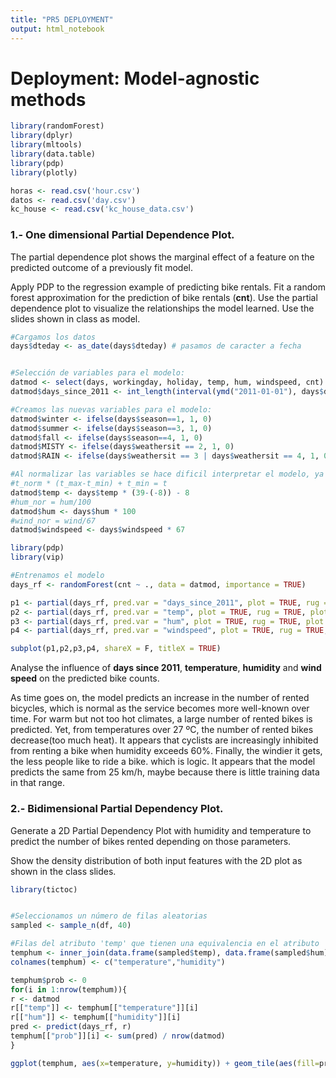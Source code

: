 ```yaml
---
title: "PR5 DEPLOYMENT"
output: html_notebook
---
```


# Deployment: Model-agnostic methods

```r
library(randomForest)
library(dplyr)
library(mltools)
library(data.table)
library(pdp)
library(plotly)
```

```r
horas <- read.csv('hour.csv')
datos <- read.csv('day.csv')
kc_house <- read.csv('kc_house_data.csv')
```

### **1.- One dimensional Partial Dependence Plot.**

The partial dependence plot shows the marginal effect of a feature on the predicted outcome of a previously fit model.

Apply PDP to the regression example of predicting bike rentals. Fit a random forest approximation for the prediction of bike rentals (**cnt**). Use the partial dependence plot to visualize the relationships the model learned. Use the slides shown in class as model.

```r
#Cargamos los datos 
days$dteday <- as_date(days$dteday) # pasamos de caracter a fecha 


#Selección de variables para el modelo:
datmod <- select(days, workingday, holiday, temp, hum, windspeed, cnt)
datmod$days_since_2011 <- int_length(interval(ymd("2011-01-01"), days$dteday)) / (3600*24)

#Creamos las nuevas variables para el modelo:
datmod$winter <- ifelse(days$season==1, 1, 0)
datmod$summer <- ifelse(days$season==3, 1, 0)
datmod$fall <- ifelse(days$season==4, 1, 0)
datmod$MISTY <- ifelse(days$weathersit == 2, 1, 0)
datmod$RAIN <- ifelse(days$weathersit == 3 | days$weathersit == 4, 1, 0)

#Al normalizar las variables se hace dificil interpretar el modelo, ya que los valores normalizados no tienen una interpretacion intuitiva. Al desnormalizar las variables nos permite interpretar los coeficientes del modelo individualmente de un modo mas sencillo. Pero, perdemos la capacidad de comparar las varibales, ya que cada uno tiene su propio rango de valores y escalas originales.
#t_norm * (t_max-t_min) + t_min = t
datmod$temp <- days$temp * (39-(-8)) - 8
#hum_nor = hum/100
datmod$hum <- days$hum * 100
#wind_nor = wind/67
datmod$windspeed <- days$windspeed * 67

library(pdp)
library(vip)

#Entrenamos el modelo
days_rf <- randomForest(cnt ~ ., data = datmod, importance = TRUE)

p1 <- partial(days_rf, pred.var = "days_since_2011", plot = TRUE, rug = TRUE, plot.engine = "ggplot2")
p2 <- partial(days_rf, pred.var = "temp", plot = TRUE, rug = TRUE, plot.engine = "ggplot2")
p3 <- partial(days_rf, pred.var = "hum", plot = TRUE, rug = TRUE, plot.engine = "ggplot2")
p4 <- partial(days_rf, pred.var = "windspeed", plot = TRUE, rug = TRUE, plot.engine = "ggplot2")

subplot(p1,p2,p3,p4, shareX = F, titleX = TRUE)
```

Analyse the influence of **days since 2011**, **temperature**, **humidity** and **wind speed** on the predicted bike counts.

As time goes on, the model predicts an increase in the number of rented bicycles, which is normal as the service becomes more well-known over time. For warm but not too hot climates, a large number of rented bikes is predicted. Yet, from temperatures over 27 ºC, the number of rented bikes decrease(too much heat). It appears that cyclists are increasingly inhibited from renting a bike when humidity exceeds 60%. Finally, the windier it gets, the less people like to ride a bike. which is logic. It appears that the model predicts the same from 25 km/h, maybe because there is little training data in that range.

### 2.- Bidimensional Partial Dependency Plot.

Generate a 2D Partial Dependency Plot with humidity and temperature to predict the number of bikes rented depending on those parameters.

Show the density distribution of both input features with the 2D plot as shown in the class slides.

```r
library(tictoc)


#Seleccionamos un número de filas aleatorias
sampled <- sample_n(df, 40) 

#Filas del atributo 'temp' que tienen una equivalencia en el atributo 'hum'
temphum <- inner_join(data.frame(sampled$temp), data.frame(sampled$hum), by=character()) 
colnames(temphum) <- c("temperature","humidity")

temphum$prob <- 0 
for(i in 1:nrow(temphum)){
r <- datmod
r[["temp"]] <- temphum[["temperature"]][i]
r[["hum"]] <- temphum[["humidity"]][i]
pred <- predict(days_rf, r) 
temphum[["prob"]][i] <- sum(pred) / nrow(datmod) 
}

ggplot(temphum, aes(x=temperature, y=humidity)) + geom_tile(aes(fill=prob, width=10, height=10)) + labs(x="Temperature", y="Humidity") + guides(fill=guide_legend(title="Number of bikes")) + geom_rug()
```
